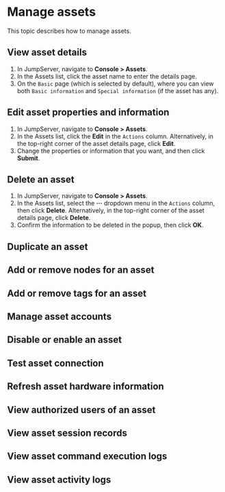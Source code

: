 # Manage assets

This topic describes how to manage assets.

## View asset details
1. In JumpServer, navigate to **Console > Assets**.
2. In the Assets list, click the asset name to enter the details page.
3. On the `Basic` page (which is selected by default), where you can view both `Basic information` and `Special information` (if the asset has any).

## Edit asset properties and information
1. In JumpServer, navigate to **Console > Assets**.
2. In the Assets list, click the **Edit** in the `Actions` column. Alternatively, in the top-right corner of the asset details page, click **Edit**.
3. Change the properties or information that you want, and then click **Submit**.

## Delete an asset
1. In JumpServer, navigate to **Console > Assets**.
2. In the Assets list, select the **···** dropdown menu in the `Actions` column, then click **Delete**. Alternatively, in the top-right corner of the asset details page, click **Delete**.
3. Confirm the information to be deleted in the popup, then click **OK**.

## Duplicate an asset

## Add or remove nodes for an asset

## Add or remove tags for an asset

## Manage asset accounts

## Disable or enable an asset

## Test asset connection

## Refresh asset hardware information

## View authorized users of an asset

## View asset session records

## View asset command execution logs

## View asset activity logs